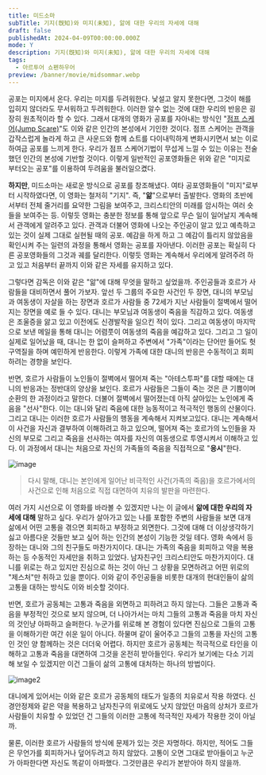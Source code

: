 ```yaml
---
title: 미드소마
subTitle: 기지(旣知)와 미지(未知), 앎에 대한 우리의 자세에 대해
draft: false
publishedAt: 2024-04-09T00:00:00.000Z
mode: Y
description: 기지(旣知)와 미지(未知), 앎에 대한 우리의 자세에 대해
tags:
  - 아르투어 쇼펜하우어
preview: /banner/movie/midsommar.webp
---
```


공포는 미지에서 온다. 우리는 미지를 두려워한다. 낯설고 알지 못한다면, 그것이 해를 입히지 않더라도 무서워하고 두려워한다. 이러한 알수 없는 것에 대한 우리의 반응은 굉장히 원초적이라 할 수 있다. 그래서 대개의 영화가 공포를 자아내는 방식인 "[점프 스케어(Jump Scare)](https://ko.wikipedia.org/wiki/%EC%A0%90%ED%94%84_%EC%8A%A4%EC%BC%80%EC%96%B4)"도 이와 같은 인간의 본성에서 기인한 것이다. 점프 스케어는 관객을 갑작스럽게 놀라게 하고 큰 사운드와 함께 쇼트를 다이내믹하게 변화시키면서 보는 이로 하여금 공포를 느끼게 한다. 우리가 점프 스케어기법이 무섭게 느낄 수 있는 이유는 전술했던 인간의 본성에 기반할 것이다. 이렇게 일반적인 공포영화들은 위와 같은 "미지로 부터오는 공포"를 이용하여 두려움을 불러일으켰다.

**하지만**, 미드소마는 새로운 방식으로 공포를 창조해냈다. 여타 공포영화들이 "미지"로부터 시작하였다면, 이 영화는 철저히 "기지". 즉, "**앎**"으로부터 출발한다. 영화의 초반에서부터 전체 줄거리를 요약한 그림을 보여주고, 크리스티안의 미래를 암시하는 여러 숏들을 보여주는 등. 이렇듯 영화는 충분한 정보를 통해 앞으로 무슨 일이 일어날지 계속해서 관객에게 알려주고 있다. 관객과 더불어 영화에 나오는 주인공이 알고 있고 예측하고 있는 것이 실제 그대로 실현될 때의 공포. 예감을 하게 하고 그 예감이 틀리지 않았음을 확인시켜 주는 일련의 과정을 통해서 영화는 공포를 자아낸다. 이러한 공포는 확실히 다른 공포영화들의 그것과 궤를 달리한다. 이렇듯 영화는 계속해서 우리에게 알려주려 하고 있고 처음부터 끝까지 이와 같은 자세를 유지하고 있다.

그렇다면 감독은 이와 같은 "앎"에 대해 무엇을 말하고 싶었을까. 주인공들과 호르가 사람들을 대비하면서 풀어 가보자. 앞선 두 그룹의 주요한 사건인 두 장면, 대니의 부모님과 여동생이 자살을 하는 장면과 호르가 사람들 중 72세가 지난 사람들이 절벽에서 떨어지는 장면을 예로 들 수 있다. 대니는 부모님과 여동생이 죽음을 직감하고 있다. 여동생은 조울증을 앓고 있고 이전에도 신경발작을 일으킨 적이 있다. 그리고 여동생이 마지막으로 보낸 메일을 통해 대니는 어렴풋이 여동생의 죽음을 예감하고 있다. 그리고 그 일이 실제로 일어났을 때, 대니는 한 없이 슬퍼하고 주변에서 "가족"이라는 단어만 들어도 헛구역질을 하며 예민하게 반응한다. 이렇게 가족에 대한 대니의 반응은 수동적이고 회피하려는 경향을 보인다.

반면, 호르가 사람들이 노인들이 절벽에서 떨어져 죽는 "아테스투파"를 대할 때에는 대니의 반응과는 정반대의 양상을 보인다. 호르가 사람들은 그들이 죽는 것은 큰 기쁨이며 순환의 한 과정이라고 말한다. 더불어 절벽에서 떨어졌는데 아직 살아있는 노인에게 죽음을 "선사"한다. 이는 대니와 달리 죽음에 대한 능동적이고 적극적인 행동의 산물이다. 그리고 대니는 이러한 호르가 사람들의 행동을 계속해서 지켜보고있다. 대니는 계속해서 이 사건을 자신과 결부하여 이해하려고 하고 있으며, 떨어져 죽는 호르가의 노인들을 자신의 부모로 그리고 죽음을 선사하는 여자를 자신의 여동생으로 투영시켜서 이해하고 있다. 이 과정에서 대니는 처음으로 자신의 가족들의 죽음을 직접적으로 "**응시**"한다.

![image](./image.webp)

> 다시 말해, 대니는 본인에게 일어난 비극적인 사건(가족의 죽음)을 호르가에서의 사건으로 인해 처음으로 직접 대면하여 치유의 발판을 마련한다.

여러 가지 시선으로 이 영화를 바라볼 수 있겠지만 나는 이 글에서 **앎에 대한 우리의 자세에 대해** 말하고 싶다. 우리가 살아가고 있는 나를 포함한 주변의 사람들을 보면 대개 삶에서 어떤 고통을 겪으면 회피하고 부정하고 외면한다. 그것에 대해 더 이상생각하기 싫고 아름다운 것들만 보고 싶어 하는 인간의 본성이 기능한 것일 테다. 영화 속에서 등장하는 대니와 그의 친구들도 마찬가지이다. 대니는 가족의 죽음을 회피하고 약을 복용하는 등 수동적인 자세만을 취하고 있었다. 남자친구인 크리스티안도 마찬가지이다. 대니를 위로는 하고 있지만 진심으로 하는 것이 아닌 그 상황을 모면하려고 어떤 위로의 "제스처"만 취하고 있을 뿐이다. 이와 같이 주인공들을 비롯한 대개의 현대인들이 삶의 고통을 대하는 방식도 이와 비슷할 것이다.

반면, 호르가 공동체는 고통과 죽음을 외면하고 피하려고 하지 않는다. 그들은 고통과 죽음을 부정적인 것으로 보지 않으며, 더 나아가서는 마치 그들의 고통과 죽음을 마치 자신의 것인냥 아파하고 슬퍼한다. 누군가를 위로해 본 경험이 있다면 진심으로 그들의 고통을 이해하기란 여간 쉬운 일이 아니다. 하물며 같이 울어주고 그들의 고통을 자신의 고통인 것인 양 함께하는 것은 더더욱 어렵다. 하지만 호르가 공동체는 적극적으로 타인을 이해하고 고통과 죽음을 대면하여 그것을 온전히 받아들인다. 우리가 보기에는 다소 기괴해 보일 수 있겠지만 이건 그들이 삶의 고통에 대처하는 하나의 방법이다.

![image2](./image2.webp)

대니에게 있어서는 이와 같은 호르가 공동체의 태도가 일종의 치유로서 작용 하였다. 신경안정제와 같은 약을 복용하고 남자친구의 위로에도 낫지 않았던 마음의 상처가 호르가 사람들이 치유할 수 있었던 건 그들의 이러한 고통에 적극적인 자세가 작용한 것이 아닐까.

물론, 이러한 호르가 사람들의 방식에 문제가 있는 것은 자명하다. 하지만, 적어도 그들은 무언가를 회피하거나 덮어두려고 하지 않았다. 고통이 오면 그대로 받아들이고 누군가 아파한다면 자신도 똑같이 아파했다. 그것만큼은 우리가 본받아야 하지 않을까.
